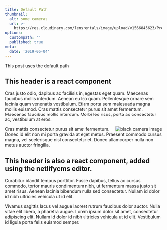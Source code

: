 ```yaml
---
title: Default Path
thumbnail:
  alt: some cameras
  url: >-
    https://res.cloudinary.com/lensrentals/image/upload/v1566845623/Profoto-Comparison-300x200_sgsngw.jpg
options:
  custompath: ''
  published: true
meta:
  date: '2019-05-04'
---
```

This post uses the default path

## This header is a react component

<ApiSelect label="" selected="https://raw.githubusercontent.com/PokeAPI/sprites/master/sprites/pokemon/9.png" />

Cras justo odio, dapibus ac facilisis in, egestas eget quam. Maecenas faucibus mollis interdum. Aenean eu leo quam. Pellentesque ornare sem lacinia quam venenatis vestibulum. Etiam porta sem malesuada magna mollis euismod. Cras mattis consectetur purus sit amet fermentum. Maecenas faucibus mollis interdum. Morbi leo risus, porta ac consectetur ac, vestibulum at eros.

<img src="https://res.cloudinary.com/lensrentals/image/upload/v1566845623/Profoto-Comparison-300x200_sgsngw.jpg" alt="black camera image" title="title should be required: false, not isRequired: False." align="right" small="true" />

Cras mattis consectetur purus sit amet fermentum. Donec id elit non mi porta gravida at eget metus. Praesent commodo cursus magna, vel scelerisque nisl consectetur et. Donec ullamcorper nulla non metus auctor fringilla.

## This header is also a react component, added using the netlifycms editor.

<ApiSelect label="undefined" selected="https://raw.githubusercontent.com/PokeAPI/sprites/master/sprites/pokemon/3.png" />

Curabitur blandit tempus porttitor. Fusce dapibus, tellus ac cursus commodo, tortor mauris condimentum nibh, ut fermentum massa justo sit amet risus. Aenean lacinia bibendum nulla sed consectetur. Nullam id dolor id nibh ultricies vehicula ut id elit.

Vivamus sagittis lacus vel augue laoreet rutrum faucibus dolor auctor. Nulla vitae elit libero, a pharetra augue. Lorem ipsum dolor sit amet, consectetur adipiscing elit. Nullam id dolor id nibh ultricies vehicula ut id elit. Vestibulum id ligula porta felis euismod semper.

<ApiSelect label="undefined" selected="https://raw.githubusercontent.com/PokeAPI/sprites/master/sprites/pokemon/6.png" />

